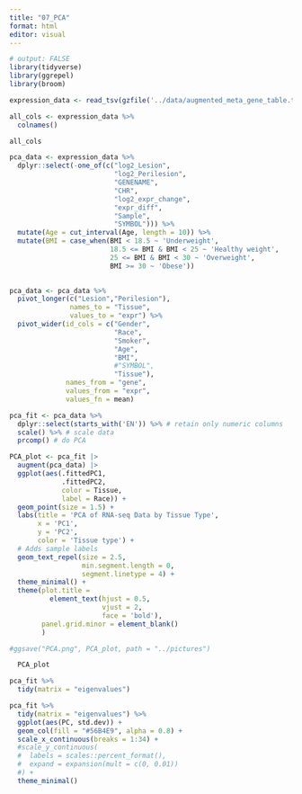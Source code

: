 ```yaml
---
title: "07_PCA"
format: html
editor: visual
---
```


```r
# output: FALSE
library(tidyverse)
library(ggrepel)
library(broom)
```

```r
expression_data <- read_tsv(gzfile('../data/augmented_meta_gene_table.tsv.gz'))
```

```r
all_cols <- expression_data %>% 
  colnames()
```

```r
all_cols
```

```r
pca_data <- expression_data %>% 
  dplyr::select(-one_of(c("log2_Lesion",
                          "log2_Perilesion",
                          "GENENAME",
                          "CHR",
                          "log2_expr_change",
                          "expr_diff",
                          "Sample",
                          "SYMBOL"))) %>% 
  mutate(Age = cut_interval(Age, length = 10)) %>% 
  mutate(BMI = case_when(BMI < 18.5 ~ 'Underweight',
                         18.5 <= BMI & BMI < 25 ~ 'Healthy weight',
                         25 <= BMI & BMI < 30 ~ 'Overweight',
                         BMI >= 30 ~ 'Obese'))
  
```

```r
pca_data <- pca_data %>% 
  pivot_longer(c("Lesion","Perilesion"),
               names_to = "Tissue",
               values_to = "expr") %>% 
  pivot_wider(id_cols = c("Gender",
                          "Race",
                          "Smoker",
                          "Age",
                          "BMI",
                          #"SYMBOL",
                          "Tissue"),
              names_from = "gene",
              values_from = "expr",
              values_fn = mean)
```

```r
pca_fit <- pca_data %>% 
  dplyr::select(starts_with('EN')) %>% # retain only numeric columns
  scale() %>% # scale data
  prcomp() # do PCA
```

```r
PCA_plot <- pca_fit |> 
  augment(pca_data) |> 
  ggplot(aes(.fittedPC1, 
             .fittedPC2, 
             color = Tissue,
             label = Race)) + 
  geom_point(size = 1.5) +
  labs(title = 'PCA of RNA-seq Data by Tissue Type',
       x = 'PC1',
       y = 'PC2',
       color = 'Tissue type') +
  # Adds sample labels
  geom_text_repel(size = 2.5,
                  min.segment.length = 0,
                  segment.linetype = 4) + 
  theme_minimal() +
  theme(plot.title = 
          element_text(hjust = 0.5,
                       vjust = 2,
                       face = 'bold'),
        panel.grid.minor = element_blank()
        ) 

#ggsave("PCA.png", PCA_plot, path = "../pictures") 

  PCA_plot
```

```r
pca_fit %>%
  tidy(matrix = "eigenvalues")
```

```r
pca_fit %>%
  tidy(matrix = "eigenvalues") %>%
  ggplot(aes(PC, std.dev)) +
  geom_col(fill = "#56B4E9", alpha = 0.8) +
  scale_x_continuous(breaks = 1:34) +
  #scale_y_continuous(
  #  labels = scales::percent_format(),
  #  expand = expansion(mult = c(0, 0.01))
  #) +
  theme_minimal()
```
